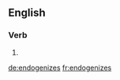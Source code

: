 ==English==

===Verb===
{{head|en|verb form}}

# {{en-third-person singular of|endogenize}}

[[de:endogenizes]]
[[fr:endogenizes]]